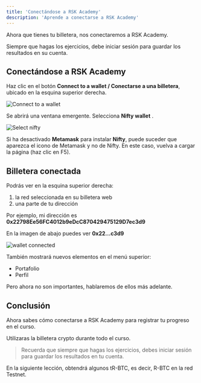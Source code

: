 ---
title: 'Conectándose a RSK Academy'
description: 'Aprende a conectarse a RSK Academy'
---

Ahora que tienes tu billetera, nos conectaremos a RSK Academy.

Siempre que hagas los ejercicios,
debe iniciar sesión para guardar los resultados en su cuenta.

## Conectándose a RSK Academy

Haz clic en el botón **Connect to a wallet / Conectarse a una billetera**, ubicado en la esquina superior derecha.

![Connect to a wallet](/img/courses/dev/01/connecting-to-academy/image-01.png)

Se abrirá una ventana emergente. Selecciona **Nifty wallet** .

![Select nifty](/img/courses/dev/01/connecting-to-academy/image-02.png)

Si ha desactivado **Metamask** para instalar **Nifty**,
puede suceder que aparezca el icono de Metamask y no de Nifty.
En este caso, vuelva a cargar la página (haz clic en F5).

## Billetera conectada

Podrás ver en la esquina superior derecha:

1. la red seleccionada en su billetera web
2. una parte de tu dirección

Por ejemplo, mi dirección es
**0x22798Ee56FC4012b9eDcC870429475129D7ec3d9**

En la imagen de abajo puedes ver **0x22...c3d9**

![wallet connected](/img/courses/dev/01/connecting-to-academy/image-03.png)

También mostrará nuevos elementos en el menú superior:

- Portafolio
- Perfil

Pero ahora no son importantes, hablaremos de ellos más adelante.

## Conclusión

Ahora sabes cómo conectarse a RSK Academy para registrar tu progreso en el curso.

Utilizaras la billetera crypto durante todo el curso.

> Recuerda que siempre que hagas los ejercicios,
> debes iniciar sesión para guardar los resultados en tu cuenta.

En la siguiente lección, obtendrá algunos tR-BTC, es decir, R-BTC en la red Testnet.
